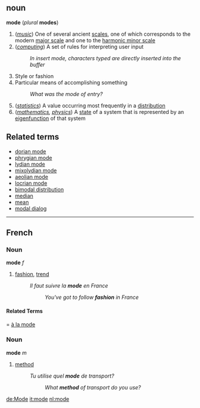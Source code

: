 == noun ==
'''mode''' (''plural'' '''modes''')
#(''[[music]]'') One of several ancient [[scale]]s, one of which corresponds to the modern [[major scale]] and one to the [[harmonic minor scale]]
#(''[[computing]]'') A set of rules for interpreting user input
#:''In insert mode, characters typed are directly inserted into the buffer''
# Style or fashion
# Particular means of accomplishing something
#:''What was the mode of entry?''
#(''[[statistics]]'') A value occurring most frequently in a [[distribution]]
#(''[[mathematics]], [[physics]]'') A [[state]] of a system that is represented by an [[eigenfunction]] of that system

== Related terms ==

* [[dorian mode]]
* [[phrygian mode]]
* [[lydian mode]]
* [[mixolydian mode]]
* [[aeolian mode]]
* [[locrian mode]]
* [[bimodal distribution]]
* [[median]]
* [[mean]]
* [[modal dialog]]
----
==French==
===Noun===
'''mode''' ''f''
# [[fashion]], [[trend]]
#:''Il faut suivre la '''mode''' en France''
#::''You've got to follow '''fashion''' in France''
====Related Terms=====
[[à la mode]]
===Noun===
'''mode''' ''m''
# [[method]]
#:''Tu utilise quel '''mode''' de transport?''
#::''What '''method''' of transport do you use?''


[[de:Mode]]
[[it:mode]]
[[nl:mode]]